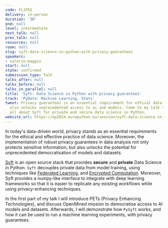 ```yaml
---
code: FLJFEG
delivery: in-person
duration: '30'
end: null
level: intermediate
next_talk: null
prev_talk: null
resources: null
room: null
slug: syft-data-science-in-python-with-privacy-guarantees
speakers:
- valerio-maggio
start: null
state: confirmed
submission_type: Talk
talks_after: null
talks_before: null
talks_in_parallel: null
title: 'Syft: Data Science in Python with privacy guarantees'
track: 'PyData: Machine Learning, Stats'
tweet: Privacy guarantees is an essential requirement for ethical data science, but
  also unlocks unprecedented access to ai and models. Come to my talk to discover
  all about Syft for private and secure data science in Python.
website_url: https://ep2024.europython.eu/session/syft-data-science-in-python-with-privacy-guarantees
---
```


In today's data-driven world, privacy stands as an essential requirements for the ethical and effective practice of data science. Moreover, the implementation of robust privacy guarantees in data analysis not only protects sensitive information, but also unlocks the potential for unprecedented democratisation of models and datasets.

[Syft](https://github.com/OpenMined/PySyft) is an open source stack that provides **secure** and **private** Data Science in Python. `Syft` decouples private data from model training, using techniques like [Federated Learning](https://blog.research.google/2017/04/federated-learning-collaborative.html), and [Encrypted Computation](https://en.wikipedia.org/wiki/Homomorphic_encryption).
Moreover, Syft provides a numpy-like interface to integrate with deep learning frameworks so that it is easier to replicate any existing workflows while using privacy-enhancing techniques.

In the first part of my talk I will introduce PETs (Privacy Enhancing Technologies), and discuss OpenMined mission to democratise access to AI models and datasets. Afterwards, I will demonstrate how `PySyft` works, and how it can be used to run a machine learning experiments, with privacy guarantees.
